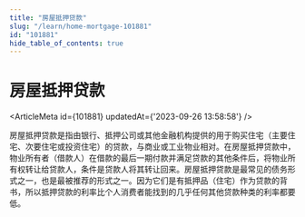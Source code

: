 ```yaml
---
title: "房屋抵押贷款"
slug: "/learn/home-mortgage-101881"
id: "101881"
hide_table_of_contents: true
---
```



# 房屋抵押贷款

<ArticleMeta id={101881} updatedAt={'2023-09-26 13:58:58'} />
<div className='border-solid border-b border-t-0 my-4 border-[var(--ifm-color-gray-300)]' />

房屋抵押贷款是指由银行、抵押公司或其他金融机构提供的用于购买住宅（主要住宅、次要住宅或投资住宅）的贷款，与商业或工业物业相对。在房屋抵押贷款中，物业所有者（借款人）在借款的最后一期付款并满足贷款的其他条件后，将物业所有权转让给贷款人，条件是贷款人将其转让回来。房屋抵押贷款是最常见的债务形式之一，也是最被推荐的形式之一。因为它们是有抵押品（住宅）作为贷款的背书，所以抵押贷款的利率比个人消费者能找到的几乎任何其他贷款种类的利率都要低。
